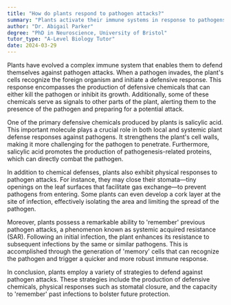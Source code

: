 ```yaml
---
title: "How do plants respond to pathogen attacks?"
summary: "Plants activate their immune systems in response to pathogens by producing defensive chemicals and often closing their stomata to protect themselves from further infection."
author: "Dr. Abigail Parker"
degree: "PhD in Neuroscience, University of Bristol"
tutor_type: "A-Level Biology Tutor"
date: 2024-03-29
---
```


Plants have evolved a complex immune system that enables them to defend themselves against pathogen attacks. When a pathogen invades, the plant's cells recognize the foreign organism and initiate a defensive response. This response encompasses the production of defensive chemicals that can either kill the pathogen or inhibit its growth. Additionally, some of these chemicals serve as signals to other parts of the plant, alerting them to the presence of the pathogen and preparing for a potential attack.

One of the primary defensive chemicals produced by plants is salicylic acid. This important molecule plays a crucial role in both local and systemic plant defense responses against pathogens. It strengthens the plant's cell walls, making it more challenging for the pathogen to penetrate. Furthermore, salicylic acid promotes the production of pathogenesis-related proteins, which can directly combat the pathogen.

In addition to chemical defenses, plants also exhibit physical responses to pathogen attacks. For instance, they may close their stomata—tiny openings on the leaf surfaces that facilitate gas exchange—to prevent pathogens from entering. Some plants can even develop a cork layer at the site of infection, effectively isolating the area and limiting the spread of the pathogen.

Moreover, plants possess a remarkable ability to 'remember' previous pathogen attacks, a phenomenon known as systemic acquired resistance (SAR). Following an initial infection, the plant enhances its resistance to subsequent infections by the same or similar pathogens. This is accomplished through the generation of 'memory' cells that can recognize the pathogen and trigger a quicker and more robust immune response.

In conclusion, plants employ a variety of strategies to defend against pathogen attacks. These strategies include the production of defensive chemicals, physical responses such as stomatal closure, and the capacity to 'remember' past infections to bolster future protection.
    